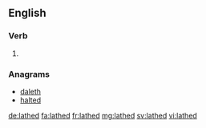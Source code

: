 ==English==

===Verb===
{{head|en|verb form}}

# {{en-past of|lathe}}

===Anagrams===
* [[daleth#English|daleth]]
* [[halted#English|halted]]

[[de:lathed]]
[[fa:lathed]]
[[fr:lathed]]
[[mg:lathed]]
[[sv:lathed]]
[[vi:lathed]]